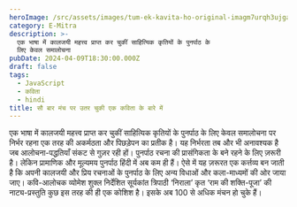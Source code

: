 ```yaml
---
heroImage: /src/assets/images/tum-ek-kavita-ho-original-imagm7urqh3ujgad.webp
category: E-Mitra
description: >-
  एक भाषा में कालजयी महत्त्व प्राप्त कर चुकीं साहित्यिक कृतियों के पुनर्पाठ के
  लिए केवल समालोचना
pubDate: 2024-04-09T18:30:00.000Z
draft: false
tags:
  - JavaScript
  - कविता
  - hindi
title: सौ बार मंच पर उतर चुकी एक कविता के बारे में
---
```


एक भाषा में कालजयी महत्त्व प्राप्त कर चुकीं साहित्यिक कृतियों के पुनर्पाठ के लिए केवल समालोचना पर निर्भर रहना एक तरह की अकर्मठता और पिछड़ेपन का प्रतीक है। यह निर्भरता तब और भी अनावश्यक है जब आलोचना-पद्धतियाँ संकट से गुज़र रही हों। पुनर्पाठ रचना की प्रासंगिकता के बने रहने के लिए ज़रूरी है। लेकिन प्रामाणिक और मूल्यमय पुनर्पाठ हिंदी में अब कम ही हैं। ऐसे में यह ज़रूरत एक कर्त्तव्य बन जाती है कि अपनी कालजयी और प्रिय रचनाओं के पुनर्पाठ के लिए अन्य विधाओं और कला-माध्यमों की ओर जाया जाए। कवि-आलोचक व्योमेश शुक्ल निर्देशित सूर्यकांत त्रिपाठी ‘निराला’ कृत ‘राम की शक्ति-पूजा’ की नाट्य-प्रस्तुति कुछ इस तरह की ही एक कोशिश है। इसके अब 100 से अधिक मंचन हो चुके हैं।
